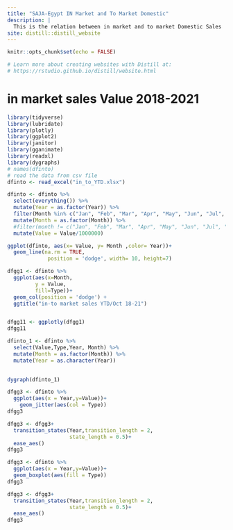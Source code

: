 ```yaml
---
title: "SAJA-Egypt IN Market and To Market Domestic"
description: |
  This is the relation between in market and to market Domestic Sales 
site: distill::distill_website
---
```


```r
knitr::opts_chunk$set(echo = FALSE)

# Learn more about creating websites with Distill at:
# https://rstudio.github.io/distill/website.html

```


# in market sales Value 2018-2021
```r
library(tidyverse)
library(lubridate)
library(plotly)
library(ggplot2)
library(janitor)
library(gganimate)
library(readxl)
library(dygraphs)
# names(dfinto)
# read the data from csv file
dfinto <- read_excel("in_to_YTD.xlsx")
```


```r
dfinto <- dfinto %>% 
  select(everything()) %>% 
  mutate(Year = as.factor(Year)) %>% 
  filter(Month %in% c("Jan", "Feb", "Mar", "Apr", "May", "Jun", "Jul", "Aug", "Sep", "Oct") ) %>% 
  mutate(Month = as.factor(Month)) %>% 
  #filter(month != c("Jan", "Feb", "Mar", "Apr", "May", "Jun", "Jul", "Aug", "Sep", "Oct")) %>%
  mutate(Value = Value/1000000)

ggplot(dfinto, aes(x= Value, y= Month ,color= Year))+
  geom_line(na.rm = TRUE, 
             position = 'dodge', width= 10, height=7)
```

```r
dfgg1 <- dfinto %>% 
  ggplot(aes(x=Month,
         y = Value,
         fill=Type))+
  geom_col(position = 'dodge') +
  ggtitle("in-to market sales YTD/Oct 18-21")


dfgg11 <- ggplotly(dfgg1)
dfgg11


```

```r
dfinto_1 <- dfinto %>% 
  select(Value,Type,Year, Month) %>% 
  mutate(Month = as.factor(Month)) %>% 
  mutate(Year = as.character(Year))
  

dygraph(dfinto_1)

```



```r

dfgg3 <- dfinto %>% 
  ggplot(aes(x = Year,y=Value))+
    geom_jitter(aes(col = Type))
dfgg3

dfgg3 <- dfgg3+
  transition_states(Year,transition_length = 2,
                    state_length = 0.5)+
  ease_aes()
dfgg3
```

```r


dfgg3 <- dfinto %>% 
  ggplot(aes(x = Year,y=Value))+
  geom_boxplot(aes(fill = Type))
dfgg3

dfgg3 <- dfgg3+
  transition_states(Year,transition_length = 2,
                    state_length = 0.5)+
  ease_aes()
dfgg3

```


